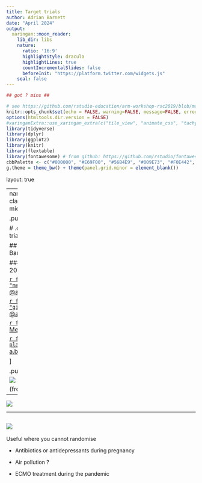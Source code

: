 ```yaml
---
title: Target trials
author: Adrian Barnett
date: "April 2024"
output:
  xaringan::moon_reader:
    lib_dir: libs
    nature:
      ratio: '16:9'
      highlightStyle: dracula
      highlightLines: true
      countIncrementalSlides: false
      beforeInit: "https://platform.twitter.com/widgets.js"
    seal: false 
---
```


```r
## got ? mins ##

# see https://github.com/rstudio-education/arm-workshop-rsc2019/blob/master/static/slides/xaringan.Rmd
knitr::opts_chunk$set(echo = FALSE, warning=FALSE, message=FALSE, error=FALSE, comment='', dpi=400, fig.align='center')
options(htmltools.dir.version = FALSE)
#xaringanExtra::use_xaringan_extra(c("tile_view", "animate_css", "tachyons"))
library(tidyverse)
library(dplyr)
library(ggplot2)
library(knitr)
library(flextable)
library(fontawesome) # from github: https://github.com/rstudio/fontawesome
cbbPalette <- c("#000000", "#E69F00", "#56B4E9", "#009E73", "#F0E442", "#0072B2", "#D55E00", "#CC79A7")
g.theme = theme_bw() + theme(panel.grid.minor = element_blank())
```

layout: true
  
---
name: xaringan-title
class: inverse, left, middle

.pull-left[

# .center[Target trials]

## .center[Adrian Barnett, QUT]

### .center[March 2024]

[`r fa(name = "mastodon")` @aidybarnett](https://fediscience.org/@aidybarnett)  

[`r fa(name = "github")` @agbarnett](http://github.com/agbarnett)  

[`r fa(name = "blog")` Median Watch](https://medianwatch.netlify.app)

[`r fa(name = "paper-plane")` a.barnett@qut.edu.au](mailto:a.barnett@qut.edu.au)

]


.pull-right[

![](https://media.giphy.com/media/v1.Y2lkPTc5MGI3NjExcmZtYWFsZnY0cG94OWI0eXFiYml0cXJ0OGh6azF4NXRkaWlqOHozcCZlcD12MV9pbnRlcm5hbF9naWZfYnlfaWQmY3Q9Zw/Tfe06mMumtGUYG175X/giphy.gif)


(from giphy)
]


---

![](figures/hernan_robins.jpg)

---

![](figures/hernan_robins_metrics.jpg)
---

Useful where you cannot randomise

* Antibiotics or antidepressants during pregnancy

* Air pollution ?

* ECMO treatment during the pandemic

<!--- look for other examples --->